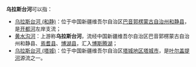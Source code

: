 '''乌拉斯台河'''可以指：
*[[乌拉斯台河_(和静)|乌拉斯台河 (和静)]]：位于中国新疆维吾尔自治区[[巴音郭楞蒙古自治州|巴音郭楞蒙古自治州]][[和静县|和静县]]，是[[开都河|开都河]]左岸支流；
*[[黄水沟河|黄水沟河]]：上游称'''乌拉斯台河'''，流经中国新疆维吾尔自治区巴音郭楞蒙古自治州和静县、[[焉耆县|焉耆县]]、[[博湖县|博湖县]]，汇入[[博斯腾湖|博斯腾湖]]；
*[[乌拉斯台河_(塔城)|乌拉斯台河 (塔城)]]：位于中国新疆维吾尔自治区[[塔城地区|塔城地区]][[塔城市|塔城市]]，是[[叶尔盖提河|叶尔盖提河]]源流之一。
{{消歧義|W|Cat=五字河名消歧義}}
